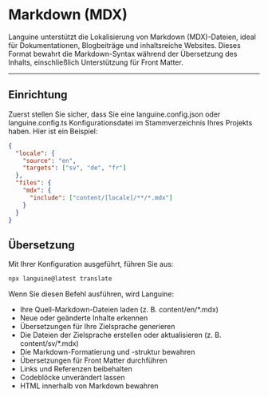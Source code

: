 # Markdown (MDX)

Languine unterstützt die Lokalisierung von Markdown (MDX)-Dateien, ideal für Dokumentationen, Blogbeiträge und inhaltsreiche Websites. Dieses Format bewahrt die Markdown-Syntax während der Übersetzung des Inhalts, einschließlich Unterstützung für Front Matter.

---

## Einrichtung

Zuerst stellen Sie sicher, dass Sie eine languine.config.json oder languine.config.ts Konfigurationsdatei im Stammverzeichnis Ihres Projekts haben. Hier ist ein Beispiel:

```json
{
  "locale": {
    "source": "en",
    "targets": ["sv", "de", "fr"]
  },
  "files": {
    "mdx": {
      "include": ["content/[locale]/**/*.mdx"]
    }
  }
}
```

## Übersetzung

Mit Ihrer Konfiguration ausgeführt, führen Sie aus:

```bash
npx languine@latest translate
```

Wenn Sie diesen Befehl ausführen, wird Languine:

- Ihre Quell-Markdown-Dateien laden (z. B. content/en/*.mdx)
- Neue oder geänderte Inhalte erkennen
- Übersetzungen für Ihre Zielsprache generieren
- Die Dateien der Zielsprache erstellen oder aktualisieren (z. B. content/sv/*.mdx)
- Die Markdown-Formatierung und -struktur bewahren
- Übersetzungen für Front Matter durchführen
- Links und Referenzen beibehalten
- Codeblöcke unverändert lassen
- HTML innerhalb von Markdown bewahren
